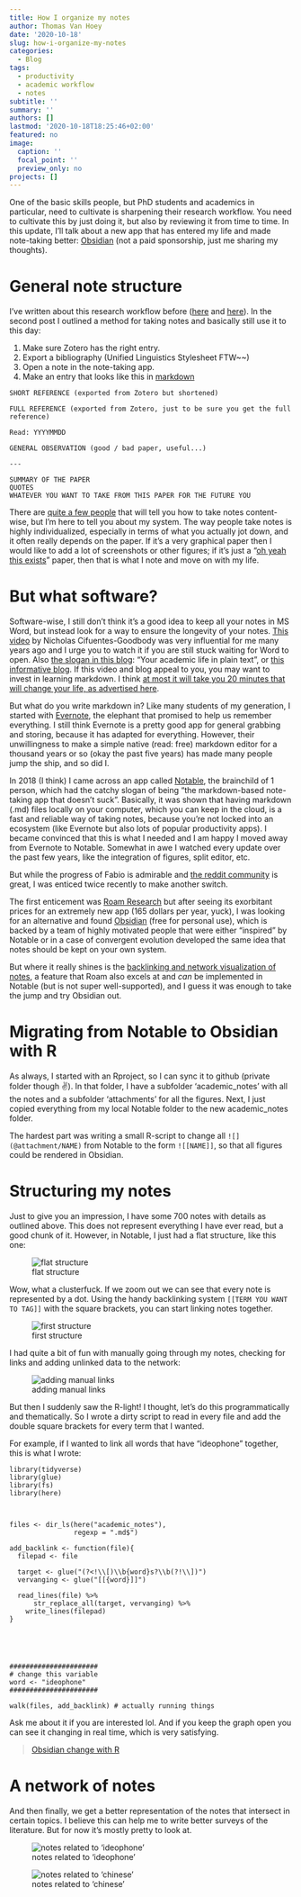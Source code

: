 ```yaml
---
title: How I organize my notes
author: Thomas Van Hoey
date: '2020-10-18'
slug: how-i-organize-my-notes
categories:
  - Blog
tags:
  - productivity
  - academic workflow
  - notes
subtitle: ''
summary: ''
authors: []
lastmod: '2020-10-18T18:25:46+02:00'
featured: no
image:
  caption: ''
  focal_point: ''
  preview_only: no
projects: []
---
```


One of the basic skills people, but PhD students and academics in particular, need to cultivate is sharpening their research workflow. You need to cultivate this by just doing it, but also by reviewing it from time to time. In this update, I'll talk about a new app that has entered my life and made note-taking better: [Obsidian](https://obsidian.md/) (not a paid sponsorship, just me sharing my thoughts).

# General note structure

I've written about this research workflow before ([here](https://www.thomasvanhoey.com/post/icons-we-live-by/) and [here](https://www.thomasvanhoey.com/post/handling-research/)). In the second post I outlined a method for taking notes and basically still use it to this day:

1.  Make sure Zotero has the right entry.
2.  Export a bibliography (Unified Linguistics Stylesheet FTW\~\~)
3.  Open a note in the note-taking app.
4.  Make an entry that looks like this in [markdown](https://www.markdownguide.org/)

<!-- -->

    SHORT REFERENCE (exported from Zotero but shortened)

    FULL REFERENCE (exported from Zotero, just to be sure you get the full reference)

    Read: YYYYMMDD

    GENERAL OBSERVATION (good / bad paper, useful...)

    ---

    SUMMARY OF THE PAPER
    QUOTES
    WHATEVER YOU WANT TO TAKE FROM THIS PAPER FOR THE FUTURE YOU

There are [quite a few people](https://www.youtube.com/watch?v=NXkT2tewLlQ) that will tell you how to take notes content-wise, but I'm here to tell you about my system. The way people take notes is highly individualized, especially in terms of what you actually jot down, and it often really depends on the paper. If it's a very graphical paper then I would like to add a lot of screenshots or other figures; if it's just a "[oh yeah this exists](https://journals.linguisticsociety.org/proceedings/index.php/SALT/article/view/26.664/3665)" paper, then that is what I note and move on with my life.

# But what software?

Software-wise, I still don't think it's a good idea to keep all your notes in MS Word, but instead look for a way to ensure the longevity of your notes. [This video](https://youtu.be/hpAJMSS8pvs) by Nicholas Cifuentes-Goodbody was very influential for me many years ago and I urge you to watch it if you are still stuck waiting for Word to open. Also [the slogan in this blog](https://www.anghyflawn.net/teaching/2015/ilw-pandoc/): "Your academic life in plain text", or [this informative blog](https://www.simondcoll.com/markdown-students-academics/). If this video and blog appeal to you, you may want to invest in learning markdown. I think [at most it will take you 20 minutes that will change your life, as advertised here](https://youtu.be/EUoCW-dvnoY).

But what do you write markdown in? Like many students of my generation, I started with [Evernote](https://evernote.com/), the elephant that promised to help us remember everything. I still think Evernote is a pretty good app for general grabbing and storing, because it has adapted for everything. However, their unwillingness to make a simple native (read: free) markdown editor for a thousand years or so (okay the past five years) has made many people jump the ship, and so did I.

In 2018 (I think) I came across an app called [Notable](https://notable.app/), the brainchild of 1 person, which had the catchy slogan of being "the markdown-based note-taking app that doesn't suck". Basically, it was shown that having markdown (.md) files locally on your computer, which you can keep in the cloud, is a fast and reliable way of taking notes, because you're not locked into an ecosystem (like Evernote but also lots of popular productivity apps). I became convinced that this is what I needed and I am happy I moved away from Evernote to Notable. Somewhat in awe I watched every update over the past few years, like the integration of figures, split editor, etc.

But while the progress of Fabio is admirable and [the reddit community](https://www.reddit.com/r/Notable/) is great, I was enticed twice recently to make another switch.

The first enticement was [Roam Research](https://roamresearch.com/) but after seeing its exorbitant prices for an extremely new app (165 dollars per year, yuck), I was looking for an alternative and found [Obsidian](https://obsidian.md/) (free for personal use), which is backed by a team of highly motivated people that were either "inspired" by Notable or in a case of convergent evolution developed the same idea that notes should be kept on your own system.

But where it really shines is the [backlinking and network visualization of notes](https://youtu.be/SyV4xez9Lp0), a feature that Roam also excels at and *can* be implemented in Notable (but is not super well-supported), and I guess it was enough to take the jump and try Obsidian out.

# Migrating from Notable to Obsidian with R

As always, I started with an Rproject, so I can sync it to github (private folder though ✌️). In that folder, I have a subfolder 'academic\_notes' with all the notes and a subfolder 'attachments' for all the figures. Next, I just copied everything from my local Notable folder to the new academic\_notes folder.

The hardest part was writing a small R-script to change all `![](@attachment/NAME)` from Notable to the form `![[NAME]]`, so that all figures could be rendered in Obsidian.

# Structuring my notes

Just to give you an impression, I have some 700 notes with details as outlined above. This does not represent everything I have ever read, but a good chunk of it. However, in Notable, I just had a flat structure, like this one:

![flat structure](/post/2020-10-18-how-i-organize-my-notes_files/flat_structure.png)

Wow, what a clusterfuck. If we zoom out we can see that every note is represented by a dot. Using the handy backlinking system `[[TERM YOU WANT TO TAG]]` with the square brackets, you can start linking notes together.

![first structure](/post/2020-10-18-how-i-organize-my-notes_files/first_structure.png)

I had quite a bit of fun with manually going through my notes, checking for links and adding unlinked data to the network:

![adding manual links](/post/2020-10-18-how-i-organize-my-notes_files/adding_manual_links.png)

But then I suddenly saw the R-light! 
I thought, let's do this programmatically and thematically.
So I wrote a dirty script to read in every file and add the double square brackets for every term that I wanted.

For example, if I wanted to link all words that have "ideophone" together, this is what I wrote:

````
library(tidyverse)
library(glue)
library(fs)
library(here)



files <- dir_ls(here("academic_notes"),
                regexp = ".md$")

add_backlink <- function(file){
  filepad <- file
  
  target <- glue("(?<!\\[)\\b{word}s?\\b(?!\\])")
  vervanging <- glue("[[{word}]]")

  read_lines(file) %>% 
      str_replace_all(target, vervanging) %>%
    write_lines(filepad)
}





######################
# change this variable
word <- "ideophone"
######################

walk(files, add_backlink) # actually running things
````

Ask me about it if you are interested lol.
And if you keep the graph open you can see it changing in real time, which is very satisfying.

<blockquote class="imgur-embed-pub" lang="en" data-id="WwSbQrW"  ><a href="//imgur.com/WwSbQrW">Obsidian change with R</a></blockquote><script async src="//s.imgur.com/min/embed.js" charset="utf-8"></script>


# A network of notes 

And then finally, we get a better representation of the notes that intersect in certain topics.
I believe this can help me to write better surveys of the literature.
But for now it's mostly pretty to look at.

![notes related to 'ideophone'](/post/2020-10-18-how-i-organize-my-notes_files/notes_ideophone.png)

![notes related to 'chinese'](/post/2020-10-18-how-i-organize-my-notes_files/notes_chinese.png)




































